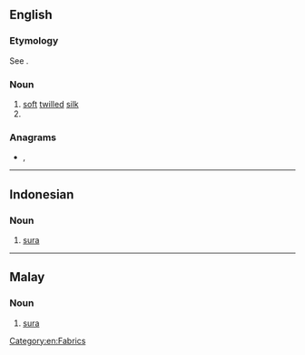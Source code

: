 {{also|şurah}}
==English==

===Etymology===
See {{m|en|sura}}.<!--what about the silk sense? User:Mglovesfun-->

===Noun===
{{en-noun}}

# [[soft]] [[twill]]ed [[silk]]
# {{alternative spelling of|sura|lang=en}}

===Anagrams===
* {{l|en|Ashur}}, {{l|en|shura}}

[[Category:en:Fabrics]]

----

==Indonesian==

===Noun===
{{id-noun}}

# {{lb|id|Islam}} [[sura]]

----

==Malay==

===Noun===
{{ms-noun}}

# {{lb|ms|Islam}} [[sura]]